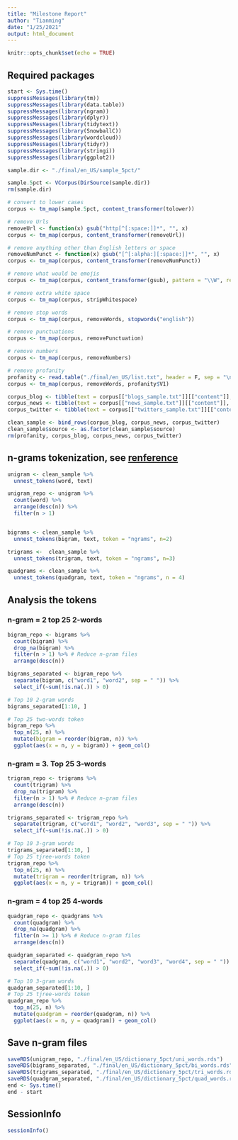 ```yaml
---
title: "Milestone Report"
author: "Tianming"
date: "1/25/2021"
output: html_document
---
```


```r
knitr::opts_chunk$set(echo = TRUE)
```

## Required packages
```r
start <- Sys.time()
suppressMessages(library(tm))
suppressMessages(library(data.table))
suppressMessages(library(ngram))
suppressMessages(library(dplyr))
suppressMessages(library(tidytext))
suppressMessages(library(SnowballC))
suppressMessages(library(wordcloud))
suppressMessages(library(tidyr))
suppressMessages(library(stringi))
suppressMessages(library(ggplot2))
```



```r
sample.dir <- "./final/en_US/sample_5pct/"

sample.5pct <- VCorpus(DirSource(sample.dir))
rm(sample.dir)

```

```r
# convert to lower cases
corpus <- tm_map(sample.5pct, content_transformer(tolower))

# remove Urls
removeUrl <- function(x) gsub("http[^[:space:]]*", "", x)
corpus <- tm_map(corpus, content_transformer(removeUrl))

# remove anything other than English letters or space
removeNumPunct <- function(x) gsub("[^[:alpha:][:space:]]*", "", x)
corpus <- tm_map(corpus, content_transformer(removeNumPunct))

# remove what would be emojis
corpus <- tm_map(corpus, content_transformer(gsub), pattern = "\\W", replace = " ")

# remove extra white space
corpus <- tm_map(corpus, stripWhitespace)

# remove stop words
corpus <- tm_map(corpus, removeWords, stopwords("english"))

# remove punctuations
corpus <- tm_map(corpus, removePunctuation)

# remove numbers
corpus <- tm_map(corpus, removeNumbers)

# remove profanity
profanity <- read.table("./final/en_US/list.txt", header = F, sep = "\n")
corpus <- tm_map(corpus, removeWords, profanity$V1)
```

```r
corpus_blog <- tibble(text = corpus[["blogs_sample.txt"]][["content"]], source = "blog")
corpus_news <- tibble(text = corpus[["news_sample.txt"]][["content"]], source = "news")
corpus_twitter <- tibble(text = corpus[["twitters_sample.txt"]][["content"]], source = "twitter")

clean_sample <- bind_rows(corpus_blog, corpus_news, corpus_twitter)
clean_sample$source <- as.factor(clean_sample$source)
rm(profanity, corpus_blog, corpus_news, corpus_twitter)
```

## n-grams tokenization, see [renference](https://www.tidytextmining.com/ngrams.html)
```r
unigram <- clean_sample %>%
  unnest_tokens(word, text)

unigram_repo <- unigram %>%
  count(word) %>%
  arrange(desc(n)) %>%
  filter(n > 1)


bigrams <- clean_sample %>%
  unnest_tokens(bigram, text, token = "ngrams", n=2)

trigrams <-  clean_sample %>%
  unnest_tokens(trigram, text, token = "ngrams", n=3)

quadgrams <- clean_sample %>%
  unnest_tokens(quadgram, text, token = "ngrams", n = 4)
```


## Analysis the tokens
### n-gram = 2 top 25 2-words
```r
bigram_repo <- bigrams %>%
  count(bigram) %>%
  drop_na(bigram) %>%
  filter(n > 1) %>% # Reduce n-gram files
  arrange(desc(n))

bigrams_separated <- bigram_repo %>%
  separate(bigram, c("word1", "word2", sep = " ")) %>%
  select_if(~sum(!is.na(.)) > 0)

# Top 10 2-gram words
bigrams_separated[1:10, ]

# Top 25 two-words token
bigram_repo %>%
  top_n(25, n) %>%
  mutate(bigram = reorder(bigram, n)) %>%
  ggplot(aes(x = n, y = bigram)) + geom_col()

```

### n-gram = 3. Top 25 3-words
```r
trigram_repo <- trigrams %>%
  count(trigram) %>%
  drop_na(trigram) %>%
  filter(n > 1) %>% # Reduce n-gram files
  arrange(desc(n))

trigrams_separated <- trigram_repo %>%
  separate(trigram, c("word1", "word2", "word3", sep = " ")) %>%
  select_if(~sum(!is.na(.)) > 0)

# Top 10 3-gram words
trigrams_separated[1:10, ]
# Top 25 tjree-words token
trigram_repo %>%
  top_n(25, n) %>%
  mutate(trigram = reorder(trigram, n)) %>%
  ggplot(aes(x = n, y = trigram)) + geom_col()

```

### n-gram = 4 top 25 4-words
```r

quadgram_repo <- quadgrams %>%
  count(quadgram) %>%
  drop_na(quadgram) %>%
  filter(n >= 1) %>% # Reduce n-gram files
  arrange(desc(n))

quadgram_separated <- quadgram_repo %>%
  separate(quadgram, c("word1", "word2", "word3", "word4", sep = " ")) %>%
  select_if(~sum(!is.na(.)) > 0)

# Top 10 3-gram words
quadgram_separated[1:10, ]
# Top 25 tjree-words token
quadgram_repo %>%
  top_n(25, n) %>%
  mutate(quadgram = reorder(quadgram, n)) %>%
  ggplot(aes(x = n, y = quadgram)) + geom_col()
```

## Save n-gram files
```r
saveRDS(unigram_repo, "./final/en_US/dictionary_5pct/uni_words.rds")
saveRDS(bigrams_separated, "./final/en_US/dictionary_5pct/bi_words.rds")
saveRDS(trigrams_separated, "./final/en_US/dictionary_5pct/tri_words.rds")
saveRDS(quadgram_separated, "./final/en_US/dictionary_5pct/quad_words.rds")
end <- Sys.time()
end - start
```

## SessionInfo
```r
sessionInfo()
```

